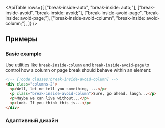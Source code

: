 

<ApiTable
  rows={[
    ["break-inside-auto", "break-inside: auto;"],
    ["break-inside-avoid", "break-inside: avoid;"],
    ["break-inside-avoid-page", "break-inside: avoid-page;"],
    ["break-inside-avoid-column", "break-inside: avoid-column;"],
  ]}
/>

## Примеры

### Basic example

Use utilities like `break-inside-column` and `break-inside-avoid-page` to control how a column or page break should behave within an element:

```html
<!-- [!code classes:break-inside-avoid-column] -->
<div class="columns-2">
  <p>Well, let me tell you something, ...</p>
  <p class="break-inside-avoid-column">Sure, go ahead, laugh...</p>
  <p>Maybe we can live without...</p>
  <p>Look. If you think this is...</p>
</div>
```

### Адаптивный дизайн

<ResponsiveDesign property="break-inside" defaultClass="break-inside-avoid-column" featuredClass="break-inside-auto" />
